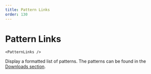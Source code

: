 ```yaml
---
title: Pattern Links
order: 130
---
```

# Pattern Links

```
<PatternLinks />
```
Display a formatted list of patterns. The patterns can be found in the [Downloads section](/gently-hugged/contents/downloads/patterns/). 